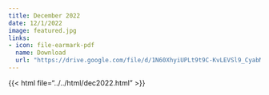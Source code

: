 ```yaml
---
title: December 2022
date: 12/1/2022
image: featured.jpg 
links:
- icon: file-earmark-pdf
  name: Download
  url: "https://drive.google.com/file/d/1N60XhyiUPLt9t9C-KvLEVSl9_CyabM32/view?usp=sharing"
---
```



{{< html file="../../html/dec2022.html" >}}
